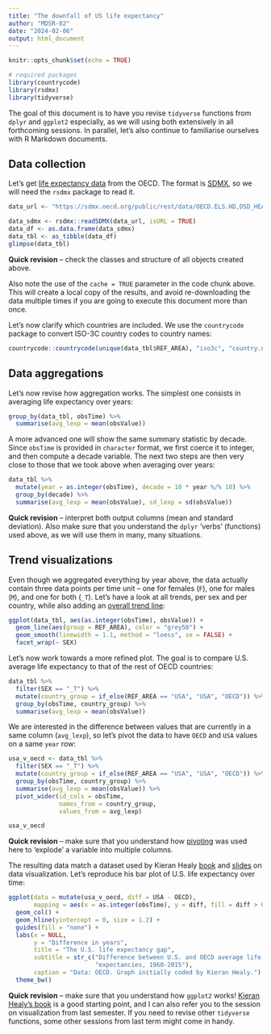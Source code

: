 ```yaml
---
title: "The downfall of US life expectancy"
author: "MDSR-02"
date: "2024-02-06"
output: html_document
---
```


```r
knitr::opts_chunk$set(echo = TRUE)

# required packages
library(countrycode)
library(rsdmx)
library(tidyverse)
```

The goal of this document is to have you revise `tidyverse` functions from `dplyr` and `ggplot2` especially, as we will using both extensively in all forthcoming sessions. In parallel, let's also continue to familiarise ourselves with R Markdown documents.

## Data collection

Let's get [life expectancy data][oecd-lexp] from the OECD. The format is [SDMX][sdmx], so we will need the `rsdmx` package to read it.

[oecd-lexp]: https://data-explorer.oecd.org/vis?tm=life%20expectancy&pg=0&hc[Measure]=Life%20expectancy&snb=12&df[ds]=dsDisseminateFinalDMZ&df[id]=DSD_HEALTH_STAT%40DF_LE&df[ag]=OECD.ELS.HD&df[vs]=1.0&pd=1960%2C2022&dq=AUS%2BAUT%2BBEL%2BCAN%2BCHL%2BCOL%2BCRI%2BCZE%2BDNK%2BEST%2BFIN%2BFRA%2BDEU%2BGRC%2BHUN%2BISL%2BIRL%2BISR%2BITA%2BJPN%2BKOR%2BLVA%2BLTU%2BLUX%2BMEX%2BNLD%2BNZL%2BNOR%2BPOL%2BPRT%2BSVK%2BSVN%2BESP%2BSWE%2BCHE%2BTUR%2BGBR%2BUSA.A.LFEXP..Y0........&ly[rw]=REF_AREA&ly[cl]=TIME_PERIOD&ly[rs]=SEX&to[TIME_PERIOD]=false
[sdmx]: https://sdmx.org/?page_id=5008

```r
data_url <- "https://sdmx.oecd.org/public/rest/data/OECD.ELS.HD,DSD_HEALTH_STAT@DF_LE,1.0/AUS+AUT+BEL+CAN+CHL+COL+CRI+CZE+DNK+EST+FIN+FRA+DEU+GRC+HUN+ISL+IRL+ISR+ITA+JPN+KOR+LVA+LTU+LUX+MEX+NLD+NZL+NOR+POL+PRT+SVK+SVN+ESP+SWE+CHE+TUR+GBR+USA.A.LFEXP..Y0........?startPeriod=1960&endPeriod=2022"

data_sdmx <- rsdmx::readSDMX(data_url, isURL = TRUE)
data_df <- as.data.frame(data_sdmx)
data_tbl <- as_tibble(data_df)
glimpse(data_tbl)
```
__Quick revision__ -- check the classes and structure of all objects created above.

Also note the use of the `cache = TRUE` parameter in the code chunk above. This will create a local copy of the results, and avoid re-downloading the data multiple times if you are going to execute this document more than once.

Let's now clarify which countries are included. We use the `countrycode` package to convert ISO-3C country codes to country names:

```r
countrycode::countrycode(unique(data_tbl$REF_AREA), "iso3c", "country.name")
```

## Data aggregations

Let's now revise how aggregation works. The simplest one consists in averaging life expectancy over years:

```r
group_by(data_tbl, obsTime) %>% 
  summarise(avg_lexp = mean(obsValue))
```

A more advanced one will show the same summary statistic by decade. Since `obsTime` is provided in `character` format, we first coerce it to integer, and then compute a decade variable. The next two steps are then very close to those that we took above when averaging over years:

```r
data_tbl %>% 
  mutate(year = as.integer(obsTime), decade = 10 * year %/% 10) %>% 
  group_by(decade) %>% 
  summarise(avg_lexp = mean(obsValue), sd_lexp = sd(obsValue))
```

__Quick revision__ -- interpret both output columns (mean and standard deviation). Also make sure that you understand the `dplyr` 'verbs' (functions) used above, as we will use them in many, many situations.

## Trend visualizations

Even though we aggregated everything by year above, the data actually contain three data points per time unit -- one for females (`F`), one for males (`M`), and one for both (`_T`). Let's have a look at all trends, per sex and per country, while also adding an [overall trend line][loess]:

[loess]: https://en.wikipedia.org/wiki/Local_regression

```r
ggplot(data_tbl, aes(as.integer(obsTime), obsValue)) +
  geom_line(aes(group = REF_AREA), color = "grey50") +
  geom_smooth(linewidth = 1.1, method = "loess", se = FALSE) +
  facet_wrap(~ SEX)
```

Let's now work towards a more refined plot. The goal is to compare U.S. average life expectancy to that of the rest of OECD countries:

```r
data_tbl %>% 
  filter(SEX == "_T") %>% 
  mutate(country_group = if_else(REF_AREA == "USA", "USA", "OECD")) %>% 
  group_by(obsTime, country_group) %>% 
  summarise(avg_lexp = mean(obsValue))
```

We are interested in the difference between values that are currently in a same column (`avg_lexp`), so let's pivot the data to have `OECD` and `USA` values on a same `year` row:

```r
usa_v_oecd <- data_tbl %>% 
  filter(SEX == "_T") %>% 
  mutate(country_group = if_else(REF_AREA == "USA", "USA", "OECD")) %>% 
  group_by(obsTime, country_group) %>% 
  summarise(avg_lexp = mean(obsValue)) %>% 
  pivot_wider(id_cols = obsTime, 
              names_from = country_group, 
              values_from = avg_lexp)

usa_v_oecd
```

__Quick revision__ -- make sure that you understand how [pivoting][pivot-wider] was used here to 'explode' a variable into multiple columns.

[pivot-wider]: https://r4ds.hadley.nz/data-tidy#widening-data

The resulting data match a dataset used by Kieran Healy [book](https://socviz.co/groupfacettx.html) and [slides](https://visualizingsociety.com/content/04-content.html) on data visualization. Let's reproduce his bar plot of U.S. life expectancy over time:

```r
ggplot(data = mutate(usa_v_oecd, diff = USA - OECD), 
       mapping = aes(x = as.integer(obsTime), y = diff, fill = diff > 0)) +
  geom_col() + 
  geom_hline(yintercept = 0, size = 1.2) + 
  guides(fill = "none") + 
  labs(x = NULL, 
       y = "Difference in years", 
       title = "The U.S. life expectancy gap", 
       subtitle = str_c("Difference between U.S. and OECD average life ",
                        "expectancies, 1960-2015"),
       caption = "Data: OECD. Graph initially coded by Kieran Healy.") +
  theme_bw()
```

__Quick revision__ -- make sure that you understand how `ggplot2` works! [Kieran Healy's book][socviz] is a good starting point, and I can also refer you to the session on visualization from last semester. If you need to revise other `tidyverse` functions, some other sessions from last term might come in handy.

[socviz]: https://socviz.co/
